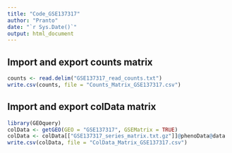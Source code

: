 ```yaml
---
title: "Code_GSE137317"
author: "Pranto"
date: "`r Sys.Date()`"
output: html_document
---
```

## Import and export counts matrix
```r
counts <- read.delim("GSE137317_read_counts.txt")
write.csv(counts, file = "Counts_Matrix_GSE137317.csv")
```
## Import and export colData matrix
```r
library(GEOquery)
colData <- getGEO(GEO = "GSE137317", GSEMatrix = TRUE)
colData <- colData[["GSE137317_series_matrix.txt.gz"]]@phenoData@data
write.csv(colData, file = "ColData_Matrix_GSE137317.csv")
```

